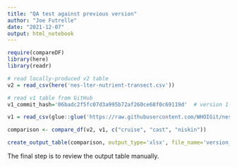 ```yaml
---
title: "QA test against previous version"
author: "Joe Futrelle"
date: "2021-12-07"
output: html_notebook
---
```


```r
require(compareDF)
library(here)
library(readr)

# read locally-produced v2 table
v2 = read_csv(here('nes-lter-nutrient-transect.csv'))

# read v1 table from GitHub
v1_commit_hash='06badc2f5fc07d3a995b72af260ce68f0c69119d'  # version 1

v1 = read_csv(glue::glue('https://raw.githubusercontent.com/WHOIGit/nes-lter-nutrient-transect/{v1_commit_hash}/nes-lter-nutrient-transect.csv'))

comparison <- compare_df(v2, v1, c("cruise", "cast", "niskin"))

create_output_table(comparison, output_type='xlsx', file_name='version_comparison.xlsx')
```
The final step is to review the output table manually.